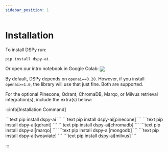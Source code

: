 ```yaml
---
sidebar_position: 1
---
```


# Installation

To install DSPy run:


```text
pip install dspy-ai
```

Or open our intro notebook in Google Colab: [<img align="center" src="https://colab.research.google.com/assets/colab-badge.svg" />](https://colab.research.google.com/github/stanfordnlp/dspy/blob/main/intro.ipynb)

By default, DSPy depends on `openai==0.28`. However, if you install `openai>=1.0`, the library will use that just fine. Both are supported.

For the optional Pinecone, Qdrant, ChromaDB, Marqo, or Milvus retrieval integration(s), include the extra(s) below:


:::info[Installation Command]

<Tabs>
    <TabItem value="default" label="No Extras">
        ```text
        pip install dspy-ai
        ```
    </TabItem>
    <TabItem value="pinecone" label="Pinecone">
        ```text
        pip install dspy-ai[pinecone]
        ```
    </TabItem>
    <TabItem value="qdrant" label="Qdrant">
        ```text
        pip install dspy-ai[qdrant]
        ```
    </TabItem>
    <TabItem value="chromadb" label="ChromaDB">
        ```text
        pip install dspy-ai[chromadb]
        ```
    </TabItem>
    <TabItem value="marqo" label="Marqo">
        ```text
        pip install dspy-ai[marqo]
        ```
    </TabItem>
    <TabItem value="mongodb" label="MongoDB">
        ```text
        pip install dspy-ai[mongodb]
        ```
    </TabItem>
    <TabItem value="weaviate" label="Weaviate">
        ```text
        pip install dspy-ai[weaviate]
        ```
    </TabItem>
    <TabItem value="milvus" label="Milvus">
        ```text
        pip install dspy-ai[milvus]
        ```
    </TabItem>
    
</Tabs>

:::
